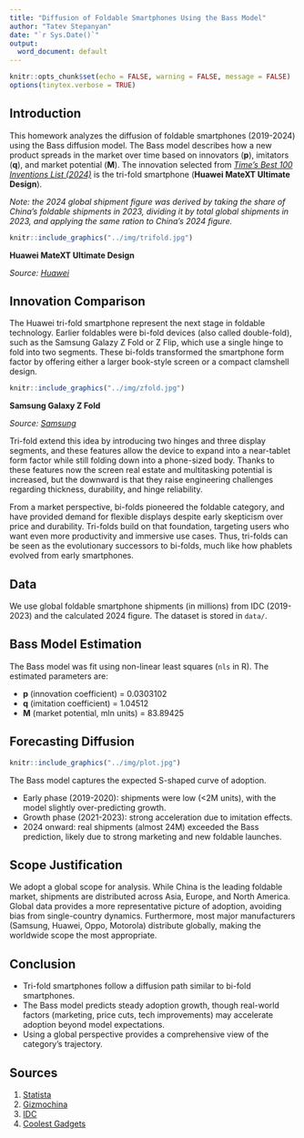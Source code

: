 ```yaml
---
title: "Diffusion of Foldable Smartphones Using the Bass Model"
author: "Tatev Stepanyan"
date: "`r Sys.Date()`"
output:
  word_document: default
---
```


```r
knitr::opts_chunk$set(echo = FALSE, warning = FALSE, message = FALSE)
options(tinytex.verbose = TRUE)
```


## Introduction

This homework analyzes the diffusion of foldable smartphones (2019-2024) using the Bass diffusion model.
The Bass model describes how a new product spreads in the market over time based on innovators (**p**), imitators (**q**), and market potential (**M**).
The innovation selected from *[Time's Best 100 Inventions List (2024)](https://time.com/collection/best-inventions-2024/)* is the tri-fold smartphone (**Huawei MateXT Ultimate Design**).

*Note: the 2024 global shipment figure was derived by taking the share of China's foldable shipments in 2023, dividing it by total global shipments in 2023, and applying the same ration to China's 2024 figure.*

```r
knitr::include_graphics("../img/trifold.jpg")
```


**Huawei MateXT Ultimate Design**

*Source: [Huawei](https://consumer.huawei.com/cn/phones/mate-xt-ultimate-design/?utm_source=a8&utm_medium=affiliate&cid=810001&a8=RVOy6a4rESiyhuwB60lRLSUygOWXEuUXM0lIGDW5LJl7GJjsluWwkDmrMJmXq0lBiSmwltmrLnOsEa4yF0iN4ykKMS5oE4EGH0rM54hKFO52b4bDEa4rq04GEu456u45mJjypS.DlD4EMSWrLVgxxs00000021750001)*


## Innovation Comparison

The Huawei tri-fold smartphone represent the next stage in foldable technology. Earlier foldables were bi-fold devices (also called double-fold), such as the Samsung Galazy Z Fold or Z Flip, which use a single hinge to fold into two segments. These bi-folds transformed the smartphone form factor by offering either a larger book-style screen or a compact clamshell design.

```r
knitr::include_graphics("../img/zfold.jpg")
```

**Samsung Galaxy Z Fold**

*Source: [Samsung](https://www.samsung.com/us/smartphones/galaxy-z-fold7/buy/galaxy-z-fold7-512gb-unlocked-sku-sm-f966uzkexaa/)*

Tri-fold extend this idea by introducing two hinges and three display segments, and these features allow the device to expand into a near-tablet form factor while still folding down into a phone-sized body. Thanks to these features now the screen real estate and multitasking potential is increased, but the downward is that they raise engineering challenges regarding thickness, durability, and hinge reliability.

From a market perspective, bi-folds pioneered the foldable category, and have provided demand for flexible displays despite early skepticism over price and durability. Tri-folds build on that foundation, targeting users who want even more productivity and immersive use cases. Thus, tri-folds can be seen as the evolutionary successors to bi-folds, much like how phablets evolved from early smartphones.


## Data

We use global foldable smartphone shipments (in millions) from IDC (2019-2023) and the calculated 2024 figure. The dataset is stored in `data/`.


## Bass Model Estimation

The Bass model was fit using non-linear least squares (`nls` in R). The estimated parameters are:

* **p** (innovation coefficient) = 0.0303102
* **q** (imitation coefficient) = 1.04512
* **M** (market potential, mln units) = 83.89425


## Forecasting Diffusion

```r
knitr::include_graphics("../img/plot.jpg")
```

The Bass model captures the expected S-shaped curve of adoption.

* Early phase (2019-2020): shipments were low (<2M units), with the model slightly over-predicting growth.
* Growth phase (2021-2023): strong acceleration due to imitation effects.
* 2024 onward: real shipments (almost 24M) exceeded the Bass prediction, likely due to strong marketing and new foldable launches.


## Scope Justification

We adopt a global scope for analysis. While China is the leading foldable market, shipments are distributed across Asia, Europe, and North America. Global data provides a more representative picture of adoption, avoiding bias from single-country dynamics. Furthermore, most major manufacturers (Samsung, Huawei, Oppo, Motorola) distribute globally, making the worldwide scope the most appropriate.


## Conclusion

* Tri-fold smartphones follow a diffusion path similar to bi-fold smartphones.
* The Bass model predicts steady adoption growth, though real-world factors (marketing, price cuts, tech improvements) may accelerate adoption beyond model expectations.
* Using a global perspective provides a comprehensive view of the category's trajectory.


## Sources

1. [Statista](www.statista.com)
2. [Gizmochina](https://www.gizmochina.com/2022/02/17/foldable-smartphone-shipment-increased-by-264-3-globally/)
3. [IDC](https://my.idc.com/)
4. [Coolest Gadgets](https://coolest-gadgets.com/foldable-phones-statistics/)